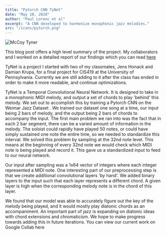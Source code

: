 ```yaml
---
title: "Pytorch CNN TyNet"
date: "May 10, 2020"
author: "Paul Lorenc et al"
excerpt: "A CNN developed to harmonize monophonic jazz melodies."
src: "/icons/pytorch.png"
---
```


<Image
  src="/projects/tynet/mtyner.png"
  width={939}
  height={939}
  layout="responsive"
  alt="McCoy Tyner"
/>

This blog post offers a high level summary of the project. My collaborators and I worked on a detailed report of our findings which you can read <a href="/static/etc/cis519ProjectReport.pdf">here</a>

TyNet is a project I started with two of my classmates, Jens Honack and Damian Krupa, for a final project for CIS419 at the University of Pennsylvania. Currently we are still adding to it after the class has ended in order to make it more readable, and continue optimizations.

TyNet is a Temporal Convolutional Neural Network. It is designed to take in a monophonic MIDI melody, and output a set of chords to play 'behind' this melody. We set out to accomplish this by training a Pytorch CNN on the Weimar Jazz Dataset . We trained our dataset one song at a time, our input being 2 bars of melody, and the output being 2 bars of chords to accompany the input. The first main problem we ran into was the fact that in each 2 bar segment, there can be a varied amount of information in the melody. The soloist could rapidly have played 50 notes, or could have simply sustained one note the entire time, so we needed to standardize this interval. We solved this problem by sampling at the 32nd note level. This means at the beginning of every 32nd note we would check which MIDI note is being played and record it. This gave us a standardized input to feed to our neural network.

Our input after sampling was a 1x64 vector of integers where each integer represented a MIDI note. One interesting part of our preprocessing step is that we create additional convolutional layers 'by hand'. We added binary layers to the input such that each layer represents a different chord. A given layer is high when the corresponding melody note is in the chord of this layer.

We found that our model was able to accurately figure out the key of the melody being played, and it would mostly play diatonic chords as an accompaniment. An important part of jazz is expanding on diatonic ideas with chord extensions and chromaticism. We hope to make progress towards adding this in future iterations. You can view our current work on Google Collab here
